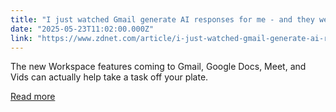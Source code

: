 ```yaml
---
title: "I just watched Gmail generate AI responses for me - and they were scarily accurate"
date: "2025-05-23T11:02:00.000Z"
link: "https://www.zdnet.com/article/i-just-watched-gmail-generate-ai-responses-for-me-and-they-were-scarily-accurate/"
---
```


The new Workspace features coming to Gmail, Google Docs, Meet, and Vids can actually help take a task off your plate.

[Read more](https://www.zdnet.com/article/i-just-watched-gmail-generate-ai-responses-for-me-and-they-were-scarily-accurate/)
